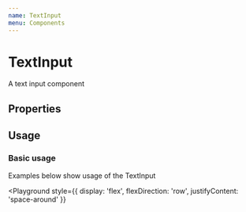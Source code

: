```yaml
---
name: TextInput
menu: Components
---
```



# TextInput

A text input component

## Properties

<Props of={TextInput} />

## Usage

### Basic usage

Examples below show usage of the TextInput

<Playground
  style={{
    display: 'flex',
    flexDirection: 'row',
    justifyContent: 'space-around'
  }}
>
  <TextInput />
</Playground>

